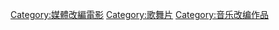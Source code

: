 [[Category:媒體改編電影|Category:媒體改編電影]]
[[Category:歌舞片|Category:歌舞片]]
[[Category:音乐改编作品|Category:音乐改编作品]]